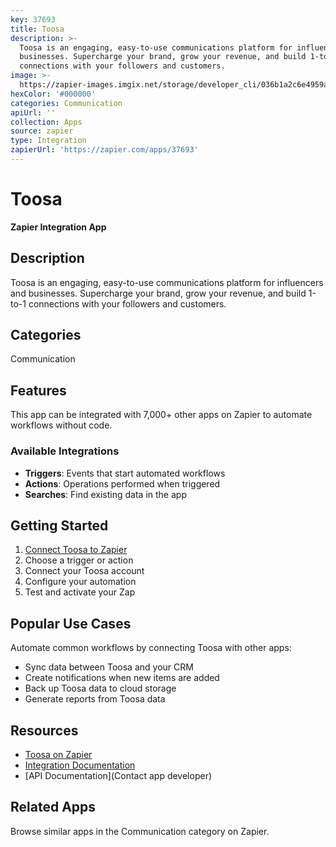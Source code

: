 ```yaml
---
key: 37693
title: Toosa
description: >-
  Toosa is an engaging, easy-to-use communications platform for influencers and
  businesses. Supercharge your brand, grow your revenue, and build 1-to-1
  connections with your followers and customers.
image: >-
  https://zapier-images.imgix.net/storage/developer_cli/036b1a2c6e4959aa8860a5bfd5394532.png?auto=format%2Ccompress&ixlib=python-3.0.0&q=50
hexColor: '#000000'
categories: Communication
apiUrl: ''
collection: Apps
source: zapier
type: Integration
zapierUrl: 'https://zapier.com/apps/37693'
---
```

# Toosa

**Zapier Integration App**

## Description

Toosa is an engaging, easy-to-use communications platform for influencers and businesses. Supercharge your brand, grow your revenue, and build 1-to-1 connections with your followers and customers.

## Categories

Communication

## Features

This app can be integrated with 7,000+ other apps on Zapier to automate workflows without code.

### Available Integrations

- **Triggers**: Events that start automated workflows
- **Actions**: Operations performed when triggered
- **Searches**: Find existing data in the app

## Getting Started

1. [Connect Toosa to Zapier](https://zapier.com/apps/37693)
2. Choose a trigger or action
3. Connect your Toosa account
4. Configure your automation
5. Test and activate your Zap

## Popular Use Cases

Automate common workflows by connecting Toosa with other apps:

- Sync data between Toosa and your CRM
- Create notifications when new items are added
- Back up Toosa data to cloud storage
- Generate reports from Toosa data

## Resources

- [Toosa on Zapier](https://zapier.com/apps/37693)
- [Integration Documentation](https://zapier.com/apps/37693/integrations)
- [API Documentation](Contact app developer)

## Related Apps

Browse similar apps in the Communication category on Zapier.
